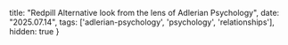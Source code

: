   title: "Redpill Alternative look from the lens of Adlerian Psychology",
  date: "2025.07.14",
  tags: ['adlerian-psychology', 'psychology', 'relationships'],
  hidden: true
}

# 

